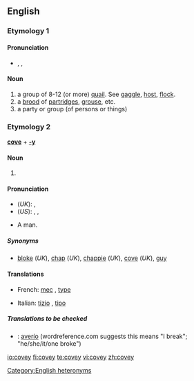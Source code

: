 {{wikipedia|dab=covey (disambiguation)|covey}}
==English==

===Etymology 1===
{{etystub}}

====Pronunciation====
* {{AHD|kŭvʹē}}, {{IPA|/ˈkʌvi/}}, {{SAMPA|/"kVvi/}}

====Noun====
{{wikipedia}}
{{en-noun}}

# a group of 8-12 (or more) [[quail]].  See [[gaggle]], [[host]], [[flock]].
# a [[brood]] of [[partridge]]s, [[grouse]], etc.
# a party or group (of persons or things)

===Etymology 2===
'''[[cove]]''' + '''[[-y]]'''

====Noun====
{{en-noun}}

# {{defn|English}}

====Pronunciation====
* (''UK''): {{IPA|/ˈkəʊvi/}}, {{SAMPA|/"k@Uvi/}}
* (''US''): {{AHD|kōʹvē}}, {{IPA|/ˈkoʊvi/}}, {{SAMPA|/"koUvi/}}

* {{context|UK|slang}} A man.

=====Synonyms=====
{{rfc-level|Synonyms at L4+ not in L3 POS section}}
* [[bloke]] (''UK''), [[chap]] (''UK''), [[chappie]] (''UK''), [[cove]] (''UK''), [[guy]]

====Translations====
{{trans-top|slang: a man}}
* French: [[mec]] {{m}}, [[type#French|type]] {{m}}
{{trans-mid}}
* Italian: [[tizio]] {{m}}, [[tipo]] {{m}}
{{trans-bottom}}

=====Translations to be checked=====
{{checktrans}}
* {{ttbc|Spanish}}: [[averío]] {{m}} (wordreference.com suggests this means "I break"; "he/she/it/one broke")

[[Category:English heteronyms]]

[[io:covey]]
[[fi:covey]]
[[te:covey]]
[[vi:covey]]
[[zh:covey]]